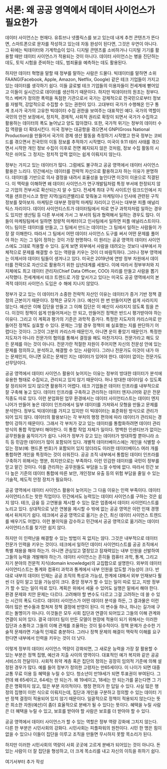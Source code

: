 # 서론: 왜 공공 영역에서 데이터 사이언스가 필요한가

데이터 사이언스는 현재다. 유튜브나 넷플릭스를 보고 있는데 내게 추천 콘텐츠가 뜬다면, 스마트폰으로 문자를 작성하고 있는데 자동 완성이 된다면, 그것은 우연이 아니다. 그 뒤에는 빅데이터와 기계학습이 있다. 디지털 콘텐츠를 소비하거나 디지털 기기를 활용할 때만 데이터 사이언스가 적용되는 것이 아니다. 데이터 사이언스는 병을 진단하는 데도, 토익 시험을 준비하는 데도, 범죄율을 예측하는 데도 활용된다.

하지만 데이터 혁명을 말할 때 정부를 말하는 사람은 드물다. 빅데이터를 말하면 소위 FAANG(Facebook, Apple, Amazon, Netflix, Google) 같은 테크 기업들이 가지고 있는 데이터를 생각하기 쉽다. 이들 글로벌 테크 기업들의 이용자들이 전세계에 뻗어있고 이들이 실시간으로 데이터를 생산하기 때문이다. 하지만 빅데이터의 원조는 정부다. 막스 베버가 정의한 폭력을 독점한 기관으로서 국가는 강제적으로 전국민으로부터 정보를 자발적, 강압적으로 수집할 수 있는 권한이 있다. 고대부터 국가가 수행해온 인구 통계 조사가 국가의 고유한 빅데이터 수집 권한을 보여주는 대표적인 예다. 국가의 역할이 국민의 안전 보장에서, 정치적, 경제적, 사회적 권리로 확장이 되면서 국가가 수집하고 활용하는 데이터의 폭도 늘어났고 양도 많아졌다. 또한, 국가적 위기는 정부의 데이터 수집 역량을 더 확대시킨다. 미국 정부는 대공항을 겪으면서 GNP(Gross National Production)을 만들어서 국가의 경제 생산 활동을 측정하기 시작했고 한국 정부는 코비드를 겪으면서 전국민의 이동 정보를 추적하기 시작했다. 미국이 9.11 테러 사태를 겪으면서 시작한 개인 정보 수집이 이후로 전면 폐지되지 않은 것처럼, 정보 수집 활동의 시작은 쉬어도 그 정지는 정치적 압력 없이는 쉽게 이뤄지지 않는다.

정부는 가지고 있는 데이터가 많다. 그럼에도 불구하고 공공 영역에서 데이터 사이언스 활용은 느리다. 민간에서는 데이터를 전략적 자산으로 활용하고자 하는 이유가 분명하다. 데이터를 기반으로 의사 결정을 내려서 효율성을 높인다면 이것이 이윤으로 직결된다. 이 맥락을 이해하면 왜 데이터 사이언스가 연구개발팀처럼 특정 부서에 한정되지 않고 기업의 전부서로 확산되는지 알 수 있다. 전세계 최대 구직 사이트인 링크드인에서 지역을 샌프란시스코 항만 지역(실리콘밸리)로 맞춰놓고 마케팅이나 인사에 관련된 구직 정보를 찾아보자. 마케팅은 대부분 정량적 마케팅 자리이고 인사는 대부분 피플 애널리틱스 자리이다. 데이터 사이언티스트가 데이터팀에서 따로 연구 과학자처럼 일하는 경우도 있지만 생산팀 등 다른 부서에 가서 그 부서의 팀과 협력해서 일하는 경우도 많다. 이들이 마케팅팀에서 일하면 정량적 마케터이고 인사팀에서 일하면 피플 애널리스트이다. 어느 팀이든 데이터를 만들고, 그 팀에서 만드는 데이터는 그 팀에서 일하는 사람들이 가장 잘 이해한다. 따라서 그 팀에서 어떤 데이터 사이언스 도구를 써서 어떤 문제를 풀어야 하는 지는 그 팀이 정하는 것이 가장 현명하다. 이 원리는 공공 영역의 데이터 사이언스에도 그대로 적용할 수 있다. 길게 보면 외부에서 사람을 데려오는 것보다 내부에서 자체적으로 문제를 해결할 수 있는 역량을 키우는 것이 더 바람직하다. 그러나 정부 영역에는 이제서야 데이터 팀들이 생겨나고 있다. 미국은 2019년에 연방 정부 차원에서 데이터를 전략으로 자산으로 활용하기 위한 십년대계를 세웠다. 이에 따라서 정부부처와 지지체에도 최고 데이터 관리자(Chief Data Officer, COO) 자리를 만들고 사람을 뽑기 시작했다. 전세계에서 테크 트렌드로 가장 앞서가고 있다는 미국도 공공 영역에서의 본격적 데이터 사이언스 도입은 수 해에 지나지 않았다.

정부가 갖고 있는 이 데이터가 소중한 전략적 자산인 이유는 데이터가 증거 기반 정책 결정의 근본이기 때문이다. 정책은 규모가 크다. 예산이 한 번 만들어지면 쉽게 사라지지 않는다. 예산은 이해 집단을 만들고 그 이해 집단은 이 예산이 사라지지 않도록 힘을 쓴다. 이것이 정책이 쉽게 만들어져서는 안 되고, 만들어진 정책은 반드시 평가받아야 하는 이유다. 그리고 이 계획과 평가의 기준은 과학적 증거다. 특정한 지도자의 카리스마로 만들어진 정책도 실효할 수 있다. 문제는 그럴 경우 정책이 왜 실효했는 지를 판단하기 어렵다는 것이다. 그것이 그분의 카리스마 때문인가, 아니면 운이 좋았기 때문인가. 특정한 지도자가 아니라 전문가의 협의를 통해서 결정을 해도 마찬가지다. 전문가라고 해도 모든 문제를 아는 것이 아니다. 전문가란 적절한 자원이 주어지면 자신의 전문성 안에 있는 문제를 정의하고, 분석하고, 해결할 수 있는 사람이다. 그러나 전문가도 이것이 내가 아는 문제인지, 아니면 모르는 문제인 지는 데이터가 있어야 한다. 데이터 없이는 전문가도 선무당이다.

공공 영역에서 데이터 사이언스 활용이 늦어지는 이유는 정부의 방대한 데이터가 분석에 유용한 형태로 수집되고, 관리되고 있지 않기 때문이다. 허나 방대한 데이터일 수 있도록 잘 정리되어 있지 않으면 활용하기 어렵다. 테크 기업들은 데이터 인프라를 내부적으로 잘 구축해 놓고 있다. 데이터 인프라를 구축하고 관리하는 데이터 엔지니어와 같은 전문 직종도 따로 있다. 이런 분업화된 업무 환경에서는 데이터 사이언티스트는 데이터 엔지니어가 만들어 놓은 데이터 인프라에서 일부 데이터를 가져와서 모형을 만들고 문제를 분석한다. 정부도 빅데이터를 가지고 있지만 이 빅데이터는 표준화된 방식으로 관리가 되어 있지 않다. 데이터의 활용보다는 각 부처의 행정 편의에 따라 데이터가 관리되는 경향이 강하기 때문이다. 그래서 각 부처가 갖고 있는 데이터를 통합화하려면 데이터 관리 방식의 통합 작업부터 해야한다. 이 통합 작업 자체가 일이다. 명백한 인센티브가 없이는 공무원들을 움직이기가 쉽다. 나아가 정부가 갖고 있는 데이터가 방대하할 뿐아니라 소득 등 민감한 데이터가 많이 포함되어 있다. 개별적 데이터베이스에는 개인을 식별할 수 있는 정보(예: 핸드폰 번호)가 포함되어 있지 않더라도 이러한 데이터베이스 여러 개를 통합하면 개인을 특정하는 것이 쉬워진다. 공공 조직 내부에서 통합된 데이터 인프라를 구축하기 위해서는 명분, 취지만으로는 부족하다. 이런 민감한 데이터를 국민이 정부를 믿고 맡긴 것이다. 이를 관리하는 공무원들도 부담을 느낄 수밖에 없다. 따라서 민간 보다 높은 기준의 데이터 통합에 따른 보안, 개인정보 유출 등의 위험 부담을 줄일 수 있는 기술적, 제도적 안정 장치가 필요하다.

공공 영역에서 데이터 사이언스 활용이 늦어지는 그 다음 이유는 인력 부족이다. 데이터 사이언티스트는 핫한 직업이다. 민간에서도 능력있는 데이터 사이언스를 구하는 것은 쉽지 않다. 테크, 금융 등 고연봉을 제시할 수 있는 많은 업종에서 데이터 사이언티스트를 노리고 있다. 상대적으로 낮은 연봉을 제시할 수 밖에 없는 공공 영역은 이런 인재 경쟁에서 뒤처지기 쉽다. 테크에서 공공 영역으로 옮기는 순간, 최신 데이터 사이언스 트렌드를 배우기도 어렵다. 이런 불이익을 감수하고 민간에서 공공 영역으로 옮기려는 데이터 사이언티스트를 찾기란 쉽지 않다.

하지만 이 인력난을 해결할 수 있는 방법이 꼭 없지는 않다. 그것은 내부적으로 데이터 전문가 인력을 키우는 것이다. 테크에서 일하던 데이터 사이언티스트를 공공 조직에서 특별 채용을 해야 하는가. 아니면 관심있고 열정있고 잠재력있는 내부 인원을 선발하여 그들의 능력을 개발해야 하는가. 데이터 사이언스는 흔히들 컴퓨터 과학, 통계, 그리고 자기 분야의 전문적 지식(domain knowledge)의 교집합으로 설명한다. 외부의 데이터 사이언티스트는 통계와 컴퓨터 과학과 통계에서 내부 인원을 압도할 가능성이 크다. 반대로 내부의 데이터 인재는 공공 조직의 특성과 가능성, 한계에 대해서 외부 인재보다 훨씬 더 깊이 알고 있을 가능성이 크다. 중앙 정부가 할 수 있는 일이 따로 있고, 지방 정부가 할 수 있는 일이 따로 있다. 계획은 위에서 세울 수 있어도 실행은 밑에서 해야 한다. 환경 문제와 치안 문제는 다르다. 고려해야 할 변수도 다르고 그걸 고려하는 데 쓸 수 있는 시간의 폭도 다르다. 데이터 사이언스가 어떤 데이터 분석을 하든, 그 결과물은 이런 여러 많은 변수들과 합쳐져 정책 결정에 반영이 된다. 이 변수들 하나, 하나는 길가에 구르는 돌멩이가 아니다. 이것들은 모두 사회 집단과 연결이 되어있고 그들의 이해 관계와 연결이 되어 있다. 결국 데이터 팀이 만든 모델이 현장에 적용이 되기 위해서는 이러한 집단과 소통하고 그들의 이해 관계를 조율하는 것이 필수적이다. 정책 문제가 순수한 기술적 문제라면 기술적 인재로 충분하다. 그러나 정책 문제의 해결이 맥락적 이해를 요구한다면 내부에서 인력을 키우는 것이 더 낫다.

이렇게 정부의 데이터 사이언스 역량이 강화되면, 그 새로운 능력을 가장 잘 활용할 수 있는 부분은 정책 집행, 예산과 지출 사이의 영역이다. 대표적인 예가 복지와 같은 공공 서비스의 전달이다. 사회적 취약 계층 혹은 집단의 정의는 굉장히 임의적 기준에 의해 설정된 경우가 많다. 예를 들어 정부가 정의한 고령자는 만65세이다. 이 나이가 되면 대중교통 무료 이용 등 혜택을 누릴 수 있다. 청소년이 만19세가 되면 투표권이 부여된다. 그런데 왜 65세이고, 64세는 안 되는가. 왜 19세이고, 18세는 안 되는가를 묻는다면 그 기준은 명확하지 않고, 많은 부분 자의적이다. 행정 편의가 한 답일 수 있다. 사실 많은 행정의 집행이 이런 식으로 이뤄지는데, 집단과 개인을 구분하고 정의할 수 있는 데이터 기반 정책 결정이 적용되어 있지 않기 때문이다. 일괄적으로 정책이 적용되지 않는다는 뜻은 희소한 자원(예산)이 좀더 효율적으로 분배가 될 수 있다는 뜻이다. 혜택을 누릴 사람은 더 혜택을 누릴 수 있고, 보호를 받아야 할 사람은 보호를 더 받아야 할 수 있다.

공공 영역에서 데이터 사이언스가 할 수 있는 역할은 정부 역량 강화에 그치지 않는다. 다른 한 부분은 시민사회의 강화다. 시민사회는 피플파워의 원천이다. 시민 한 명은 힘이 없을 수 있으나 이들이 집단을 이루고 조직을 만들면 무시하지 못할 목소리가 된다. 

하지만 이러한 시민사회의 역량이 사회 곳곳에 고르게 분배가 되어있는 것이 아니다. 돈있는 사람이 더 잘 집단을 형성하고, 더 크게 목소리를 내고 자신의 이득을 취하기 쉽다. 

여기서부터 추가 작성
